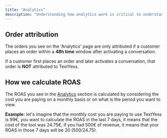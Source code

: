 ```yaml
---
title: "Analytics"
description: "Understanding how analytics work is critical to understanding the impact of your AI Shopping-Assistant."
---
```


## Order attribution

The orders you see on the 'Analytics' page are only attributed if a customer places an order within a **48h time** window after activating a conversation.

If a customer first places an order and later activates a conversation, that order is **NOT** attributed to TextYess.

## How we calculate ROAS

The ROAS you see in the [Analytics](https://ai.textyess.com/analytics) section is calculated by considering the cost you are paying on a monthly basis or on what is the period you want to view.

**Example:** let's imagine that the monthly cost you are paying to use TextYess is 99€, you want to calculate the ROAS in the last 7 days, it means that the cost of the tool was 24.75€, if you had 500€ of revenue, it means that your ROAS in those 7 days will be 20 (500/24.75).
